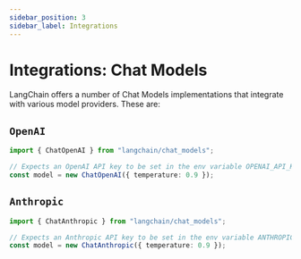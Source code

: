 ```yaml
---
sidebar_position: 3
sidebar_label: Integrations
---
```


# Integrations: Chat Models

LangChain offers a number of Chat Models implementations that integrate with various model providers. These are:

## `OpenAI`

```typescript
import { ChatOpenAI } from "langchain/chat_models";

// Expects an OpenAI API key to be set in the env variable OPENAI_API_KEY
const model = new ChatOpenAI({ temperature: 0.9 });
```

## `Anthropic`

```typescript
import { ChatAnthropic } from "langchain/chat_models";

// Expects an Anthropic API key to be set in the env variable ANTHROPIC_API_KEY
const model = new ChatAnthropic({ temperature: 0.9 });
```
